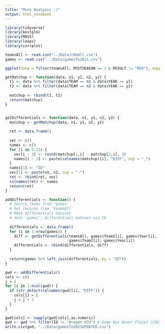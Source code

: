 ```yaml
---
title: "More Analysis :)"
output: html_notebook
---
```


```r
library(tidyverse) 
library(bestglm)
library(MASS)
library(leaps)
library(corrplot)
```

```r
teamsAll <- read.csv("../Data/cbbAll.csv")
games <- read.csv("../Data/gamesTo2021.csv")
```

```r
ggplot(data = filter(teamsAll, POSTSEASON == 1 & RESULT != "R68"), mapping = aes(x = ADJDE, y = ADJOE, color = RESULT)) + geom_point() + facet_wrap(YEAR ~ ., nrow = 2)
```

```r
getMatchup <- function(data, n1, y1, n2, y2) {
  t1 <- data %>% filter(data$TEAM == n1 & data$YEAR == y1)
  t2 <- data %>% filter(data$TEAM == n2 & data$YEAR == y2)
  
  matchup <- rbind(t1, t2)
  return(matchup)
}


getDifferentials <- function(data, n1, y1, n2, y2) {
  matchup <- getMatchup(data, n1, y1, n2, y2)
  
  ret <- data.frame()
  
  vec <- c()
  names <- c()
  for (i in 5:21) {
    vec[i - 3] <- round(matchup[1,i] - matchup[2,i], 3)
    names[i - 3] <- paste(colnames(matchup)[i], "DIFF", sep = "_")
  }
  names[1] <- "ID"
  vec[1] <- paste(n1, n2, sep = "-")
  ret <- rbind(ret, vec)
  colnames(ret) <- names
  return(ret)
}
```

```r
addDifferentials <- function() {
  # Source teams from 'games'
  # Get records from 'teamsAll' 
  # Make differentials dataset
  # Join 'games', differentials dataset via ID
  
  differentials <- data.frame()
  for (i in 1:nrow(games)) {
    diff <- getDifferentials(teamsAll, games$Team1[i], games$Year[i],
                             games$Team2[i], games$Year[i])
    differentials <- rbind(differentials, diff)
  }
  
  return(games %>% left_join(differentials, by = "ID"))
}

gwd <- addDifferentials()
cols <- c()
j = 1
for (i in 1:ncol(gwd)) {
  if (str_detect(colnames(gwd)[i], "DIFF")) {
    cols[j] = i
    j = j + 1
  }
}

gwd[cols] <- sapply(gwd[cols],as.numeric)
gwd <- gwd %>% filter(ID != "Oregon-VCU") # Game Was Never Played (COVID)
write.csv(gwd, "../Data/gamesTo2021UPDATED.csv")
```


